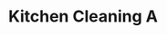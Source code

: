---
title: "Kitchen Cleaning A"
beforeImage: "../../assets/carpet.jpg"
afterImage:  "../../assets/airduct.jpg"
---
